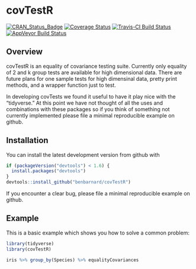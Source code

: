 # covTestR

[![CRAN_Status_Badge](http://www.r-pkg.org/badges/version/covTestR)](https://cran.r-project.org/package=covTestR)
[![Coverage Status](https://img.shields.io/codecov/c/github/BenBarnard/covTestR/master.svg)](https://codecov.io/github/BenBarnard/covTestR?branch=master)
[![Travis-CI Build Status](https://travis-ci.org/BenBarnard/covTestR.svg?branch=master)](https://travis-ci.org/BenBarnard/covTestR)
[![AppVeyor Build Status](https://ci.appveyor.com/api/projects/status/github/BenBarnard/covTestR?branch=master&svg=true)](https://ci.appveyor.com/project/BenBarnard/covTestR)

## Overview

covTestR is an equality of covariance testing suite. Currently only equality of 2 and k group tests are available for high dimensional data. There are future plans for one sample tests for high dimensinal data, pretty print methods, and a wrapper function just to test.

In developing covTests we found it useful to have it play nice with the "tidyverse." At this point we have not thought of all the uses and combinations with these packages so if you think of something not currently implemented please file a minimal reproducible example on github.

## Installation

You can install the latest development version from github with

```r
if (packageVersion("devtools") < 1.6) {
  install.packages("devtools")
}
devtools::install_github("benbarnard/covTestR")
```

If you encounter a clear bug, please file a minimal reproducible example on github.

## Example

This is a basic example which shows you how to solve a common problem:

```r
library(tidyverse)
library(covTestR)

iris %>% group_by(Species) %>% equalityCovariances
```
